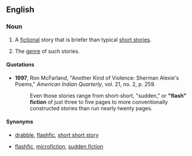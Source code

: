 ==English==
{{wikipedia}}

===Noun===
{{en-noun|head=[[flash]] [[fiction]]}}

# {{context|countable|lang=en}} A [[fictional]] story that is briefer than typical [[short story|short stories]].
# {{context|uncountable|lang=en}} The [[genre]] of such stories.

====Quotations====
*'''1997''', Ron McFarland, "Another Kind of Violence: Sherman Alexie's Poems," ''American Indian Quarterly'', vol. 21, no. 2, p. 259.
*:Even those stories range from short-short, "sudden," or '''"flash" fiction''' of just three to five pages to more conventionally constructed stories than run nearly twenty pages.

====Synonyms====
* {{sense|individual story}} [[drabble]], [[flashfic]], [[short short story]]
* {{sense|genre}} [[flashfic]], [[microfiction]], [[sudden fiction]]